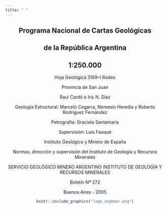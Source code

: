 ```yaml
---
title: " "
---
```


<div style="text-align: center">

## Programa Nacional de Cartas Geológicas
## de la República Argentina
## 1:250.000

Hoja Geológica 3169–I Rodeo

Provincia de San Juan

Raul Cardó e Iris N. Díaz

Geología Estructural: Marcelo Cegarra, Nemesio Heredia y Roberto Rodríguez Fernández

Petrografía: Graciela Santamaría

Supervisión: Luis Fauqué

Instituto Geológico y Minero de España

Normas, dirección y supervisión del Instituto de Geología y Recursos Minerales

SERVICIO GEOLÓGICO MINERO ARGENTINO
INSTITUTO DE GEOLOGÍA Y RECURSOS MINERALES

Boletín Nº 272

Buenos Aires - 2005

```r
knitr::include_graphics("logo_segemar.png")
```

<div/>


